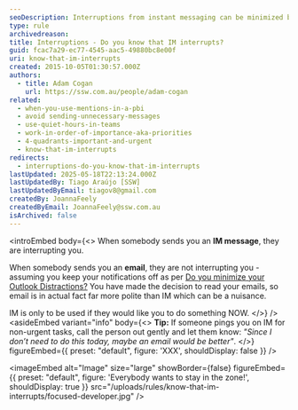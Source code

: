 ```yaml
---
seoDescription: Interruptions from instant messaging can be minimized by using email for non-urgent tasks and politely communicating your availability.
type: rule
archivedreason:
title: Interruptions - Do you know that IM interrupts?
guid: fcac7a29-ec77-4545-aac5-49880bc8e00f
uri: know-that-im-interrupts
created: 2015-10-05T01:30:57.000Z
authors:
  - title: Adam Cogan
    url: https://ssw.com.au/people/adam-cogan
related:
  - when-you-use-mentions-in-a-pbi
  - avoid sending-unnecessary-messages
  - use-quiet-hours-in-teams
  - work-in-order-of-importance-aka-priorities
  - 4-quadrants-important-and-urgent
  - know-that-im-interrupts
redirects:
  - interruptions-do-you-know-that-im-interrupts
lastUpdated: 2025-05-18T22:13:24.000Z
lastUpdatedBy: Tiago Araújo [SSW]
lastUpdatedByEmail: tiagov8@gmail.com
createdBy: JoannaFeely
createdByEmail: JoannaFeely@ssw.com.au
isArchived: false
---
```


<introEmbed
  body={<>
When somebody sends you an **IM message**, they are interrupting you.

When somebody sends you an **email**, they are not interrupting you - assuming you keep your notifications off as per [Do you minimize your Outlook Distractions?](/minimize-outlook-distractions) You have made the decision to read your emails, so email is in actual fact far more polite than IM which can be a nuisance.

IM is only to be used if they would like you to do something NOW.
  </>}
/>
<asideEmbed
  variant="info"
  body={<>
    **Tip:** If someone pings you on IM for non-urgent tasks, call the person out gently and let them know: _"Since I don’t need to do this today, maybe an email would be better"_.
  </>}
  figureEmbed={{
    preset: "default",
    figure: 'XXX',
    shouldDisplay: false
  }}
/>


<imageEmbed
  alt="Image"
  size="large"
  showBorder={false}
  figureEmbed={{
    preset: "default",
    figure: 'Everybody wants to stay in the zone!',
    shouldDisplay: true
  }}
  src="/uploads/rules/know-that-im-interrupts/focused-developer.jpg"
/>
